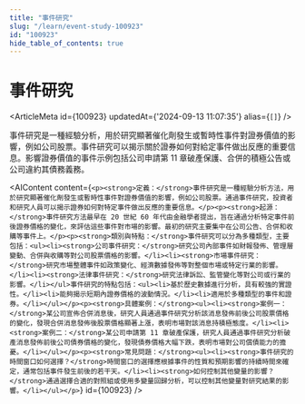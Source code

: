 ```yaml
---
title: "事件研究"
slug: "/learn/event-study-100923"
id: "100923"
hide_table_of_contents: true
---
```



# 事件研究

<ArticleMeta id={100923} updatedAt={'2024-09-13 11:07:35'} alias={`[]`} />
<div className='border-solid border-b border-t-0 my-4 border-[var(--ifm-color-gray-300)]' />

事件研究是一種經驗分析，用於研究顯著催化劑發生或暫時性事件對證券價值的影響，例如公司股票。事件研究可以揭示關於證券如何對給定事件做出反應的重要信息。影響證券價值的事件示例包括公司申請第 11 章破產保護、合併的積極公告或公司違約其債務義務。

<AIContent content={`<p><strong>定義：</strong>事件研究是一種經驗分析方法，用於研究顯著催化劑發生或暫時性事件對證券價值的影響，例如公司股票。通過事件研究，投資者和研究人員可以揭示證券如何對特定事件做出反應的重要信息。</p><p><strong>起源：</strong>事件研究方法最早在 20 世紀 60 年代由金融學者提出，旨在通過分析特定事件前後證券價格的變化，來評估這些事件對市場的影響。最初的研究主要集中在公司公告、合併和收購等事件上。</p><p><strong>類別與特點：</strong>事件研究可以分為多種類型，主要包括：<ul><li><strong>公司事件研究：</strong>研究公司內部事件如財報發佈、管理層變動、合併與收購等對公司股票價格的影響。</li><li><strong>市場事件研究：</strong>研究市場整體事件如政策變化、經濟數據發佈等對整個市場或特定行業的影響。</li><li><strong>法律事件研究：</strong>研究法律訴訟、監管變化等對公司或行業的影響。</li></ul>事件研究的特點包括：<ul><li>基於歷史數據進行分析，具有較強的實證性。</li><li>能夠揭示短期內證券價格的波動情況。</li><li>適用於多種類型的事件和證券。</li></ul></p><p><strong>具體案例：</strong><ul><li><strong>案例一：</strong>某公司宣佈合併消息後，研究人員通過事件研究分析該消息發佈前後公司股票價格的變化，發現合併消息發佈後股票價格顯著上漲，表明市場對該消息持積極態度。</li><li><strong>案例二：</strong>某公司申請第 11 章破產保護，研究人員通過事件研究分析破產消息發佈前後公司債券價格的變化，發現債券價格大幅下跌，表明市場對公司償債能力的擔憂。</li></ul></p><p><strong>常見問題：</strong><ul><li><strong>事件研究的時間窗口如何選擇？</strong>時間窗口的選擇應根據事件的性質和預期影響的持續時間來確定，通常包括事件發生前後的若干天。</li><li><strong>如何控制其他變量的影響？</strong>通過選擇合適的對照組或使用多變量回歸分析，可以控制其他變量對研究結果的影響。</li></ul></p>`} id={100923} />
